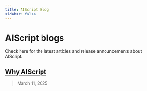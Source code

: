 ```yaml
---
title: AIScript Blog
sidebar: false
---
```


# AIScript blogs

Check here for the latest articles and release announcements about AIScript.

## [Why AIScript](/blog/why-aiscript)

> March 11, 2025
